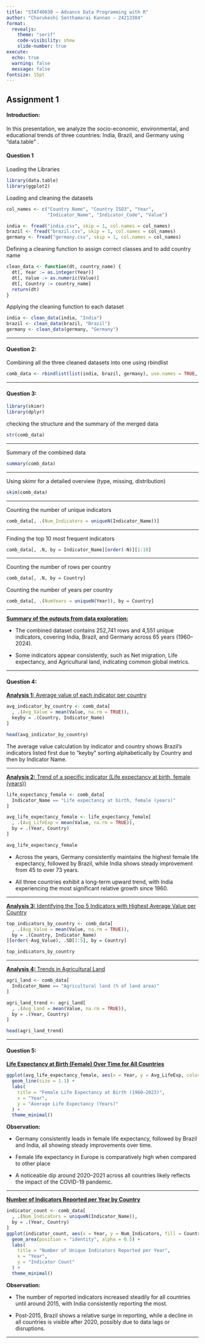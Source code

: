 ```yaml
---
title: "STAT40830 – Advance Data Programming with R"
author: "Charukeshi Senthamarai Kannan – 24213384"
format:
  revealjs:
    theme: "serif"
    code-visibility: show
    slide-number: true
execute:
  echo: true
  warning: false
  message: false
fontsize: 15pt
---
```


## Assignment 1

#### Introduction:

In this presentation, we analyze the socio-economic, environmental, and educational trends of three countries: India, Brazil, and Germany using "data.table" .

#### Question 1

Loading the Libraries

```r
library(data.table)
library(ggplot2)
```

Loading and cleaning the datasets

```r
col_names <- c("Country Name", "Country ISO3", "Year", 
               "Indicator_Name", "Indicator_Code", "Value")

india <- fread("india.csv", skip = 1, col.names = col_names)
brazil <- fread("brazil.csv", skip = 1, col.names = col_names)
germany <- fread("germany.csv", skip = 1, col.names = col_names)
```

Defining a cleaning function to assign correct classes and to add country name

```r
clean_data <- function(dt, country_name) {
  dt[, Year := as.integer(Year)]                 
  dt[, Value := as.numeric(Value)]               
  dt[, Country := country_name]                  
  return(dt)
}
```

Applying the cleaning function to each dataset

```r
india <- clean_data(india, "India")
brazil <- clean_data(brazil, "Brazil")
germany <- clean_data(germany, "Germany")
```

------------------------------------------------------------------------

#### Question 2:

Combining all the three cleaned datasets into one using rbindlist

```r
comb_data <- rbindlist(list(india, brazil, germany), use.names = TRUE, fill = TRUE)
```

------------------------------------------------------------------------

#### Question 3:

```r
library(skimr)
library(dplyr)
```

checking the structure and the summary of the merged data

```r
str(comb_data)
```

---------------------------------------------------------------------------------------

Summary of the combined data

```r
summary(comb_data)
```

---------------------------------------------------------------------

Using skimr for a detailed overview (type, missing, distribution)

```r
skim(comb_data)
```
-----------------------------------------------------------------------

Counting the number of unique indicators

```r
comb_data[, .(Num_Indicators = uniqueN(Indicator_Name))]
```

------------------------------------------------------------------------

Finding the top 10 most frequent indicators

```r
comb_data[, .N, by = Indicator_Name][order(-N)][1:10]
```

------------------------------------------------------------------------

Counting the number of rows per country

```r
comb_data[, .N, by = Country]
```

Counting the number of years per country

```r
comb_data[, .(NumYears = uniqueN(Year)), by = Country]
```

------------------------------------------------------------------------

[**Summary of the outputs from data exploration:**]{.underline}

-   The combined dataset contains 252,741 rows and 4,551 unique indicators, covering India, Brazil, and Germany across 65 years (1960–2024).

<!-- -->

-   Some indicators appear consistently, such as Net migration, Life expectancy, and Agricultural land, indicating common global metrics.

------------------------------------------------------------------------

#### Question 4:

[**Analysis 1:** Average value of each indicator per country]{.underline}

```r
avg_indicator_by_country <- comb_data[
  , .(Avg_Value = mean(Value, na.rm = TRUE)), 
  keyby = .(Country, Indicator_Name)
]

head(avg_indicator_by_country)
```

The average value calculation by indicator and country shows Brazil's indicators listed first due to "keyby" sorting alphabetically by Country and then by Indicator Name.

------------------------------------------------------------------------

[**Analysis 2:** Trend of a specific indicator (Life expectancy at birth, female (years))]{.underline}

```r
life_expectancy_female <- comb_data[
  Indicator_Name == "Life expectancy at birth, female (years)"
]

avg_life_expectancy_female <- life_expectancy_female[
  , .(Avg_LifeExp = mean(Value, na.rm = TRUE)), 
  by = .(Year, Country)
]

avg_life_expectancy_female

```

-   Across the years, Germany consistently maintains the highest female life expectancy, followed by Brazil, while India shows steady improvement from 45 to over 73 years.

-   All three countries exhibit a long-term upward trend, with India experiencing the most significant relative growth since 1960.

------------------------------------------------------------------------

[**Analysis 3:** Identifying the Top 5 Indicators with Highest Average Value per Country]{.underline}

```r
top_indicators_by_country <- comb_data[
  , .(Avg_Value = mean(Value, na.rm = TRUE)), 
  by = .(Country, Indicator_Name)
][order(-Avg_Value), .SD[1:5], by = Country]

top_indicators_by_country

```

------------------------------------------------------------------------

[**Analysis 4:** Trends in Agricultural Land]{.underline}

```r
agri_land <- comb_data[
  Indicator_Name == "Agricultural land (% of land area)"
]

agri_land_trend <- agri_land[
  , .(Avg_Land = mean(Value, na.rm = TRUE)), 
  by = .(Year, Country)
]

head(agri_land_trend)
```

------------------------------------------------------------------------

#### Question 5:

[**Life Expectancy at Birth (Female) Over Time for All Countries**]{.underline}

```r
ggplot(avg_life_expectancy_female, aes(x = Year, y = Avg_LifeExp, color = Country)) +
  geom_line(size = 1.1) +
  labs(
    title = "Female Life Expectancy at Birth (1960–2023)",
    x = "Year",
    y = "Average Life Expectancy (Years)"
  ) +
  theme_minimal()
```

**Observation:**

-   Germany consistently leads in female life expectancy, followed by Brazil and India, all showing steady improvements over time.

- Female life expectancy in Europe is comparatively high when compared to other place 

-   A noticeable dip around 2020–2021 across all countries likely reflects the impact of the COVID-19 pandemic.

------------------------------------------------------------------------

[**Number of Indicators Reported per Year by Country**]{.underline}

```r
indicator_count <- comb_data[
  , .(Num_Indicators = uniqueN(Indicator_Name)), 
  by = .(Year, Country)
]
ggplot(indicator_count, aes(x = Year, y = Num_Indicators, fill = Country)) +
  geom_area(position = "identity", alpha = 0.5) +
  labs(
    title = "Number of Unique Indicators Reported per Year",
    x = "Year",
    y = "Indicator Count"
  ) +
  theme_minimal()
```

**Observation:**

-   The number of reported indicators increased steadily for all countries until around 2015, with India consistently reporting the most.

-   Post-2015, Brazil shows a relative surge in reporting, while a decline in all countries is visible after 2020, possibly due to data lags or disruptions.

------------------------------------------------------------------------
